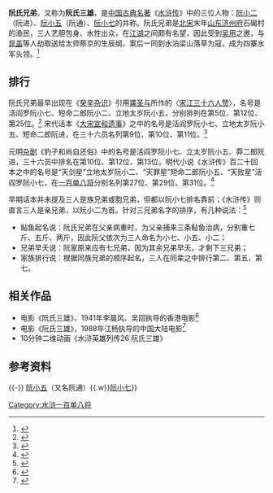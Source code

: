 {{multiple image
| width1=105
| width2=105
| width3=108
| image1=Utagawa Kuniyoshi - 水滸傳 - 阮小二.jpg
| image2=Utagawa Kuniyoshi - 水滸傳 - 阮小五.jpg
| image3=Utagawa Kuniyoshi - 水滸傳 - 阮小七.jpg
| footer=阮氏三雄（左至右）：[[阮小二|阮小二]]、[[阮小五|阮小五]]、[[阮小七|阮小七]]
}}
'''阮氏兄弟'''，又称为'''阮氏三雄'''，是[[四大名著|中国古典名著]]《[[水浒传|水浒传]]》中的三位人物：[[阮小二|阮小二]]（阮进）、[[阮小五|阮小五]]（阮通）、[[阮小七|阮小七]]的并称。阮氏兄弟是[[北宋|北宋]]末年[[山东|山东]][[济宁府|济州府]]石碣村的渔民，三人艺胆包身、水性出众，在[[江湖|江湖]]之间颇有名望，因此受到[[吴用|吴用]]之邀，与[[晁盖|晁盖]]等人劫取送给太师蔡京的生辰纲，案后一同到水泊梁山落草为寇，成为四寨水军头领。<ref>{{wikisource-inline|水滸傳 (120回本)/第015回}}</ref>

== 排行 ==
阮氏兄弟最早出现在《[[癸辛杂识|癸辛杂识]]》引用[[龚圣与|龚圣与]]所作的〈[[:s:宋江三十六贊並序|宋江三十六人赞]]〉，名号是活阎罗阮小七、短命二郎阮小二、立地太岁阮小五，分别排列在第5位、第12位、第25位。<ref>{{wikisource-inline|宋江三十六贊並序}}</ref> 宋代话本《[[大宋宣和遗事|大宋宣和遗事]]》之中的名号是活阎罗阮小七、立地太岁阮小五、短命二郎阮进，在三十六员名列第9位、第10位、第11位。<ref>{{wikisource-inline|大宋宣和遺事}}</ref>

元明[[杂剧|杂剧]]《豹子和尚自还俗》中的名号是活阎罗阮小七、立太岁阮小五、莽二郎阮进，三十六员中排名在第10位、第12位、第13位。明代小说《水浒传》百二十回本之中的名号是“天剑星”立地太岁阮小二、“天罪星”短命二郎阮小五、“天败星”活阎罗阮小七，在[[一百单八将|一百单八将]]分别名列第27位、第29位、第31位。<ref>{{wikisource-inline|水滸傳 (120回本)/第071回}}</ref>

早期话本并未提及三人是族兄弟或胞兄弟，但都以阮小七排名靠前；《水浒传》则直言三人是亲兄弟，以阮小二为首。针对三兄弟名字的排序，有几种说法：<ref>{{cite web|title=《水浒传》中，阮氏三雄起名为何是“二五七”，他们有几个兄弟？|url=https://history.ifeng.com/c/7whqXcJMwgd|website=history.ifeng.com|date=2020-05-23|accessdate=2021-02-24}}</ref>
* 鲇鱼起名说：阮氏兄弟在父亲病重时，为父亲捕来三条鲇鱼治病，分别重七斤、五斤、两斤，因此阮父依次为三人命名为小七、小五、小二；
* 兄弟早夭说：阮家原来应有七兄弟，因为其余兄弟早夭，才剩下三兄弟；
* 家族排行说：根据同族兄弟的顺序起名，三人在同辈之中排行第二、第五、第七。

== 相关作品 ==
* 电影《阮氏三雄》，1941年李晨风、吴回执导的香港电影<ref>{{cite web|title=阮氏三雄 (1941)|url=http://hkmdb.com/db/movies/view.mhtml?id=545&display_set=big5|publisher=香港影庫資料館|accessdate=2021-02-24}}</ref>
* 电影《阮氏三雄》，1988年江杨执导的中国大陆电影<ref>{{douban|2333794|阮氏三雄（1988）}}</ref>
* 10分钟二维动画《水浒英雄列传26 阮氏三雄》

== 参考资料 ==
{{reflist|2}}
{{-}}
{{Navbox|title=[[阮氏兄弟|阮氏三雄]]|list1=[[阮小二|阮小二]]（又名阮进）{{.w}}[[阮小五|阮小五]]（又名阮通）{{.w}}[[阮小七|阮小七]]}}
{{梁山泊四寨水軍頭領}}
{{108将}}
{{大宋宣和遺事}}

[[Category:水浒一百单八将|Category:水浒一百单八将]]
